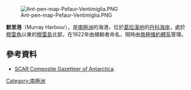 {{coord|64|21|S|61|35|W|display=title}}

[[Image:Ant-pen-map-Pefaur-Ventimiglia.PNG|thumb]]

'''默里港'''（Murray Harbour），是[[南極洲|南極洲]]的海港，位於[[葛拉漢地|葛拉漢地]]的[[丹科海岸|丹科海岸]]，處於[[穆雷角|穆雷角]]以東的[[穆雷島|穆雷島]]北部，在1922年由捕鯨者命名，現時由[[南極條約體系|南極條約體系]]管理。

==參考資料==
* [http://data.aad.gov.au/aadc/gaz/scar/ SCAR Composite Gazetteer of Antarctica]{{WebCite|url=https://www.webcitation.org/5ug2CfC7m?url=http://data.aad.gov.au/aadc/gaz/scar/ |date=20101202140255 |dateformat=iso }}.

{{DEFAULTSORT:Murray Harbour}}
[[Category:南極洲|Category:南極洲]]


{{DancoCoast-geo-stub}}